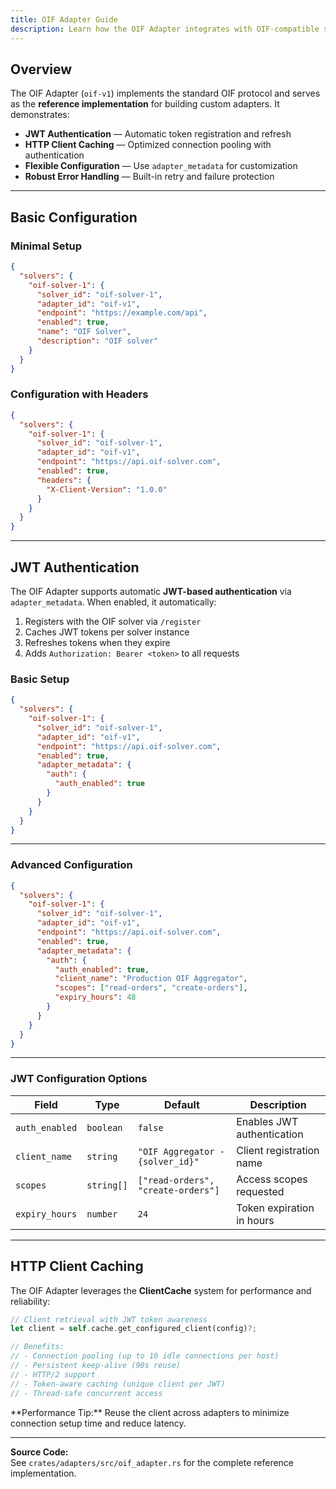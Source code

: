 ```yaml
---
title: OIF Adapter Guide
description: Learn how the OIF Adapter integrates with OIF-compatible solvers, supporting JWT authentication and advanced client caching.
---
```


## Overview

The OIF Adapter (`oif-v1`) implements the standard OIF protocol and serves as the **reference implementation** for building custom adapters. It demonstrates:

- **JWT Authentication** — Automatic token registration and refresh  
- **HTTP Client Caching** — Optimized connection pooling with authentication  
- **Flexible Configuration** — Use `adapter_metadata` for customization  
- **Robust Error Handling** — Built-in retry and failure protection  

---

## Basic Configuration

### Minimal Setup

```json
{
  "solvers": {
    "oif-solver-1": {
      "solver_id": "oif-solver-1",
      "adapter_id": "oif-v1",
      "endpoint": "https://example.com/api",
      "enabled": true,
      "name": "OIF Solver",
      "description": "OIF solver"
    }
  }
}
```

### Configuration with Headers

```json
{
  "solvers": {
    "oif-solver-1": {
      "solver_id": "oif-solver-1",
      "adapter_id": "oif-v1",
      "endpoint": "https://api.oif-solver.com",
      "enabled": true,
      "headers": {
        "X-Client-Version": "1.0.0"
      }
    }
  }
}
```

---

## JWT Authentication

The OIF Adapter supports automatic **JWT-based authentication** via `adapter_metadata`. When enabled, it automatically:

1. Registers with the OIF solver via `/register`  
2. Caches JWT tokens per solver instance  
3. Refreshes tokens when they expire  
4. Adds `Authorization: Bearer <token>` to all requests  

### Basic Setup

```json
{
  "solvers": {
    "oif-solver-1": {
      "solver_id": "oif-solver-1",
      "adapter_id": "oif-v1",
      "endpoint": "https://api.oif-solver.com",
      "enabled": true,
      "adapter_metadata": {
        "auth": {
          "auth_enabled": true
        }
      }
    }
  }
}
```

---

### Advanced Configuration

```json
{
  "solvers": {
    "oif-solver-1": {
      "solver_id": "oif-solver-1",
      "adapter_id": "oif-v1",
      "endpoint": "https://api.oif-solver.com",
      "enabled": true,
      "adapter_metadata": {
        "auth": {
          "auth_enabled": true,
          "client_name": "Production OIF Aggregator",
          "scopes": ["read-orders", "create-orders"],
          "expiry_hours": 48
        }
      }
    }
  }
}
```

---

### JWT Configuration Options

| Field | Type | Default | Description |
|-------|------|----------|-------------|
| `auth_enabled` | `boolean` | `false` | Enables JWT authentication |
| `client_name` | `string` | `"OIF Aggregator - {solver_id}"` | Client registration name |
| `scopes` | `string[]` | `["read-orders", "create-orders"]` | Access scopes requested |
| `expiry_hours` | `number` | `24` | Token expiration in hours |

---

## HTTP Client Caching

The OIF Adapter leverages the **ClientCache** system for performance and reliability:

```rust
// Client retrieval with JWT token awareness
let client = self.cache.get_configured_client(config)?;

// Benefits:
// - Connection pooling (up to 10 idle connections per host)
// - Persistent keep-alive (90s reuse)
// - HTTP/2 support
// - Token-aware caching (unique client per JWT)
// - Thread-safe concurrent access
```

<Callout type="tip">
  **Performance Tip:** Reuse the client across adapters to minimize connection setup time and reduce latency.
</Callout>

---

**Source Code:**  
See `crates/adapters/src/oif_adapter.rs` for the complete reference implementation.
